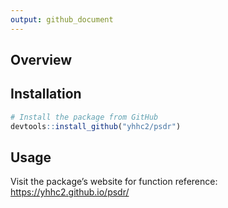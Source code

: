```yaml
---
output: github_document
---
```


<!-- README.md is generated from README.Rmd. Please edit that file -->


## Overview


## Installation

```r
# Install the package from GitHub
devtools::install_github("yhhc2/psdr")
```

## Usage

Visit the package's website for function reference: <https://yhhc2.github.io/psdr/>
